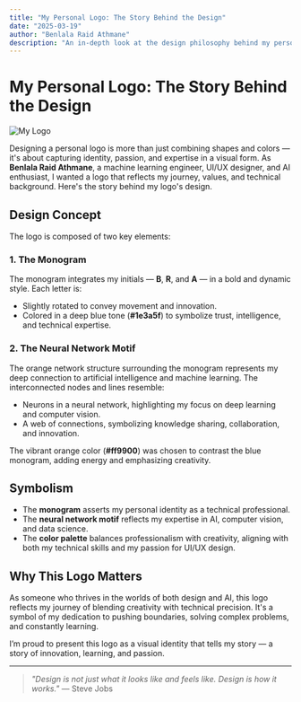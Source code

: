 ```yaml
---
title: "My Personal Logo: The Story Behind the Design"
date: "2025-03-19"
author: "Benlala Raid Athmane"
description: "An in-depth look at the design philosophy behind my personal logo."
---
```


# My Personal Logo: The Story Behind the Design

![My Logo](public\raid-logo.svg)

Designing a personal logo is more than just combining shapes and colors — it's about capturing identity, passion, and expertise in a visual form. As **Benlala Raid Athmane**, a machine learning engineer, UI/UX designer, and AI enthusiast, I wanted a logo that reflects my journey, values, and technical background. Here's the story behind my logo's design.

## Design Concept

The logo is composed of two key elements:

### 1. **The Monogram**
The monogram integrates my initials — **B**, **R**, and **A** — in a bold and dynamic style. Each letter is:
- Slightly rotated to convey movement and innovation.
- Colored in a deep blue tone (**#1e3a5f**) to symbolize trust, intelligence, and technical expertise.

### 2. **The Neural Network Motif**
The orange network structure surrounding the monogram represents my deep connection to artificial intelligence and machine learning. The interconnected nodes and lines resemble:
- Neurons in a neural network, highlighting my focus on deep learning and computer vision.
- A web of connections, symbolizing knowledge sharing, collaboration, and innovation.

The vibrant orange color (**#ff9900**) was chosen to contrast the blue monogram, adding energy and emphasizing creativity.

## Symbolism
- The **monogram** asserts my personal identity as a technical professional.
- The **neural network motif** reflects my expertise in AI, computer vision, and data science.
- The **color palette** balances professionalism with creativity, aligning with both my technical skills and my passion for UI/UX design.

## Why This Logo Matters
As someone who thrives in the worlds of both design and AI, this logo reflects my journey of blending creativity with technical precision. It's a symbol of my dedication to pushing boundaries, solving complex problems, and constantly learning.

I’m proud to present this logo as a visual identity that tells my story — a story of innovation, learning, and passion.

---
> *"Design is not just what it looks like and feels like. Design is how it works."* — Steve Jobs
